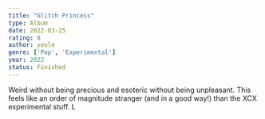 ```yaml
---
title: "Glitch Princess"
type: Album
date: 2022-03-25
rating: 8
author: yeule
genre: ['Pop', 'Experimental']
year: 2022
status: Finished
---
```


Weird without being precious and esoteric without being unpleasant. This feels like an order of magnitude stranger (and in a good way!) than the XCX experimental stuff. L

